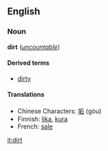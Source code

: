 ==English==
===Noun===
'''dirt''' (''[[uncountable]]'')

====Derived terms====
*[[dirty]]

====Translations====
*Chinese Characters: [[垢]] (gòu)
*Finnish: [[lika]], [[kura]]
*French: [[sale]]

[[it:dirt]]